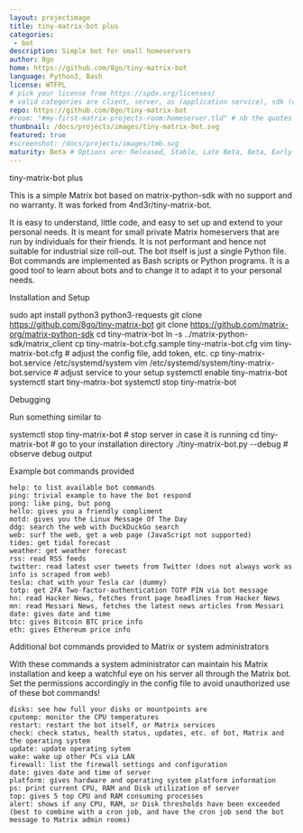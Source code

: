 ```yaml
---
layout: projectimage
title: tiny-matrix-bot plus
categories:
 - bot
description: Simple bot for small homeservers
author: 8go
home: https://github.com/8go/tiny-matrix-bot
language: Python3, Bash
license: WTFPL
# pick your license from https://spdx.org/licenses/ 
# valid categories are client, server, as (application service), sdk (client sdk), bot, and other
repo: https://github.com/8go/tiny-matrix-bot
#room: "#my-first-matrix-projects-room:homeserver.tld" # nb the quotes are needed as rooms start with #
thumbnail: /docs/projects/images/tiny-matrix-bot.svg
featured: true
#screenshot: /docs/projects/images/tmb.svg
maturity: Beta # Options are: Released, Stable, Late Beta, Beta, Early Beta, Late Alpha, Alpha, Early Alpha, or Not actively maintained
---
```



tiny-matrix-bot plus

This is a simple Matrix bot based on matrix-python-sdk with no support and no warranty. It was forked from 4nd3r/tiny-matrix-bot.

It is easy to understand, little code, and easy to set up and extend to your personal needs. It is meant for small private Matrix homeservers that are run by individuals for their friends. It is not performant and hence not suitable for industrial size roll-out. The bot itself is just a single Python file. Bot commands are implemented as Bash scripts or Python programs. It is a good tool to learn about bots and to change it to adapt it to your personal needs.

Installation and Setup

sudo apt install python3 python3-requests
git clone https://github.com/8go/tiny-matrix-bot
git clone https://github.com/matrix-org/matrix-python-sdk
cd tiny-matrix-bot
ln -s ../matrix-python-sdk/matrix_client
cp tiny-matrix-bot.cfg.sample tiny-matrix-bot.cfg
vim tiny-matrix-bot.cfg # adjust the config file, add token, etc.
cp tiny-matrix-bot.service /etc/systemd/system
vim /etc/systemd/system/tiny-matrix-bot.service # adjust service to your setup
systemctl enable tiny-matrix-bot
systemctl start tiny-matrix-bot
systemctl stop tiny-matrix-bot

Debugging

Run something similar to

systemctl stop tiny-matrix-bot # stop server in case it is running
cd tiny-matrix-bot # go to your installation directory
./tiny-matrix-bot.py --debug # observe debug output

Example bot commands provided

    help: to list available bot commands
    ping: trivial example to have the bot respond
    pong: like ping, but pong
    hello: gives you a friendly compliment
    motd: gives you the Linux Message Of The Day
    ddg: search the web with DuckDuckGo search
    web: surf the web, get a web page (JavaScript not supported)
    tides: get tidal forecast
    weather: get weather forecast
    rss: read RSS feeds
    twitter: read latest user tweets from Twitter (does not always work as info is scraped from web)
    tesla: chat with your Tesla car (dummy)
    totp: get 2FA Two-factor-authentication TOTP PIN via bot message
    hn: read Hacker News, fetches front page headlines from Hacker News
    mn: read Messari News, fetches the latest news articles from Messari
    date: gives date and time
    btc: gives Bitcoin BTC price info
    eth: gives Ethereum price info

Additional bot commands provided to Matrix or system administrators

With these commands a system administrator can maintain his Matrix installation and keep a watchful eye on his server all through the Matrix bot. Set the permissions accordingly in the config file to avoid unauthorized use of these bot commands!

    disks: see how full your disks or mountpoints are
    cputemp: monitor the CPU temperatures
    restart: restart the bot itself, or Matrix services
    check: check status, health status, updates, etc. of bot, Matrix and the operating system
    update: update operating sytem
    wake: wake up other PCs via LAN
    firewall: list the firewall settings and configuration
    date: gives date and time of server
    platform: gives hardware and operating system platform information
    ps: print current CPU, RAM and Disk utilization of server
    top: gives 5 top CPU and RAM consuming processes
    alert: shows if any CPU, RAM, or Disk thresholds have been exceeded (best to combine with a cron job, and have the cron job send the bot message to Matrix admin rooms)
